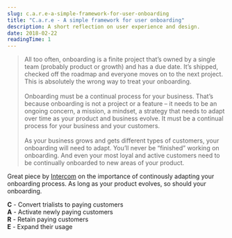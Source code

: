 ```yaml
---
slug: c.a.r.e-a-simple-framework-for-user-onboarding
title: "C.a.r.e - A simple framework for user onboarding"
description: A short reflection on user experience and design.
date: 2018-02-22
readingTime: 1
---
```


>All too often, onboarding is a finite project that’s owned by a single team (probably product or growth) and has a due date. It’s shipped, checked off the roadmap and everyone moves on to the next project. This is absolutely the wrong way to treat your onboarding.<br /><br />Onboarding must be a continual process for your business.
That’s because onboarding is not a project or a feature – it needs to be an ongoing concern, a mission, a mindset, a strategy that needs to adapt over time as your product and business evolve. It must be a continual process for your business and your customers.<br /><br />As your business grows and gets different types of customers, your onboarding will need to adapt. You’ll never be “finished” working on onboarding. And even your most loyal and active customers need to be continually onboarded to new areas of your product.

Great piece by <a href="https://blog.intercom.com/c-a-r-e-simple-framework-user-onboarding/">Intercom</a> on the importance of continously adapting your onboarding process. As long as your product evolves, so should your onboarding.

<b>C</b> - Convert trialists to paying customers<br />
<b>A</b> - Activate newly paying customers<br />
<b>R</b> - Retain paying customers<br />
<b>E</b> - Expand their usage